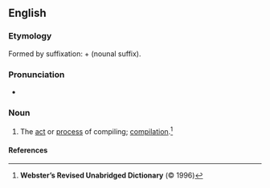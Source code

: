 ==English==

===Etymology===
Formed by suffixation: {{term|compile|lang=en}} + {{term|-ment|lang=en}} (nounal suffix).

===Pronunciation===
* {{a|UK}} {{IPA|/kɒmˈpaɪlmənt/|lang=en}}

===Noun===
{{en-noun|-}}

# The [[act]] or [[process]] of compiling; [[compilation]].<ref name="WRUD-def">'''Webster’s Revised Unabridged Dictionary''' (© 1996)</ref>

====References====
<references/>